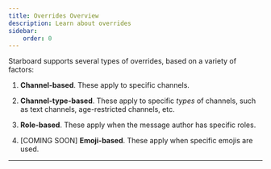 ```yaml
---
title: Overrides Overview
description: Learn about overrides
sidebar:
    order: 0
---
```



Starboard supports several types of overrides, based on a variety of factors:

1.  **Channel-based**.  These apply to specific channels.

2.  **Channel-type-based**.  These apply to specific *types* of channels, such as text channels, age-restricted channels, etc.

3.  **Role-based**.  These apply when the message author has specific roles.

4.  [COMING SOON] **Emoji-based**.  These apply when specific emojis are used.

---

<CardGrid>
	<LinkCard title="Channel-Based Overrides" href="/docs/overrides/channel-based"/>
    <LinkCard title="Channel-Type-Based Overrides" href="/docs/overrides/channel-type-based"/>
    <LinkCard title="Role-Based Overrides" href="/docs/overrides/role-based"/>
    <LinkCard title="Emoji-Based Overrides" href="/docs/overrides/emoji-based"/>
</CardGrid>
